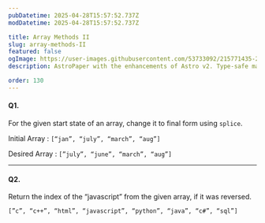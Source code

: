 ```yaml
---
pubDatetime: 2025-04-28T15:57:52.737Z
modDatetime: 2025-04-28T15:57:52.737Z

title: Array Methods II
slug: array-methods-II
featured: false
ogImage: https://user-images.githubusercontent.com/53733092/215771435-25408246-2309-4f8b-a781-1f3d93bdf0ec.png
description: AstroPaper with the enhancements of Astro v2. Type-safe markdown contents, bug fixes and better dev experience etc.

order: 130
---
```


#### Q1.

For the given start state of an array, change it to final form using `splice`.

Initial Array : `[“jan”, “july”, “march”, “aug”]` 

Desired Array : `[”july”, “june”, “march”, “aug”]` 

---

#### Q2.

Return the index of the “javascript” from the given array, if it was reversed.

`[”c”, “c++”, “html”, “javascript”, “python”, “java”, “c#”, “sql”]`